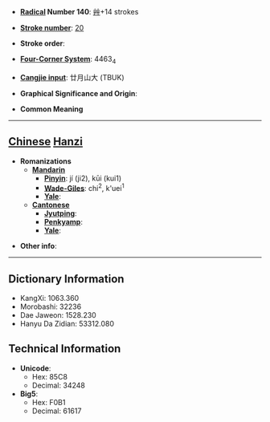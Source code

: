 * '''[[Wiktionary:Chinese radical index| Radical]] Number 140''': [[Wiktionary:Chinese radical index 艸|艸]]+14 strokes

* '''[[Wiktionary:Chinese total strokes index|Stroke number]]''': [[Wiktionary:Chinese total strokes index 20|20]]

* '''Stroke order''': 

* '''[[Wiktionary:Chinese four corner index|Four-Corner System]]''': 4463<sub>4</sub>

* '''[[Wiktionary:Chinese Cangjie index|Cangjie input]]''': 廿月山大 (TBUK)

* '''Graphical Significance and Origin''': 

* '''Common Meaning'''

----

== [[Chinese]] [[Hanzi]] ==

* '''Romanizations'''
** '''[[Mandarin]]'''
*** '''[[Pinyin]]''': jí (ji2), kūi (kui1)
*** '''[[Wade-Giles]]''': chi<sup>2</sup>, k'uei<sup>1</sup>
*** '''[[Yale]]''': 
** '''[[Cantonese]]'''
*** '''[[Jyutping]]''':
*** '''[[Penkyamp]]''': 
*** '''[[Yale]]''': 

* '''Other info''': 

----

== Dictionary Information ==

* KangXi: 1063.360
* Morobashi: 32236
* Dae Jaweon: 1528.230
* Hanyu Da Zidian: 53312.080

== Technical Information ==

* '''Unicode''':
** Hex: 85C8
** Decimal: 34248
* '''Big5''':
** Hex: F0B1
** Decimal: 61617